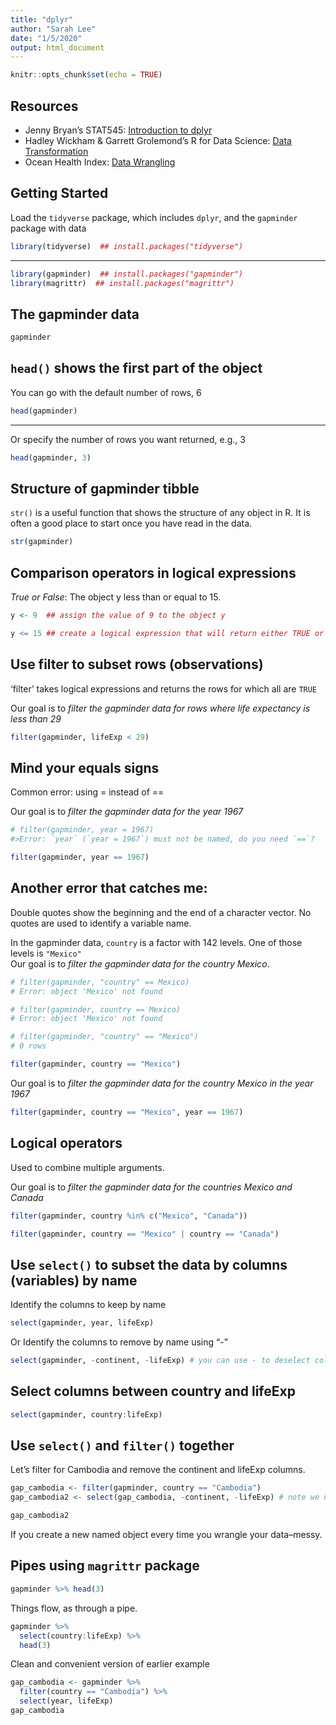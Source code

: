 ```yaml
---
title: "dplyr"
author: "Sarah Lee"
date: "1/5/2020"
output: html_document
---
```


```r
knitr::opts_chunk$set(echo = TRUE)
```

## Resources

* Jenny Bryan's STAT545: [Introduction to dplyr](https://stat545.com/dplyr-intro.html#think-before-you-create-excerpts-of-your-data)
* Hadley Wickham & Garrett Grolemond's R for Data Science: [Data Transformation](https://r4ds.had.co.nz/transform.html#introduction-2)
* Ocean Health Index: [Data Wrangling](http://ohi-science.org/data-science-training/dplyr.html)


## Getting Started

Load the `tidyverse` package, which includes `dplyr`, and the `gapminder` package with data

```r
library(tidyverse)  ## install.packages("tidyverse")
```

***

```r
library(gapminder)  ## install.packages("gapminder")
library(magrittr)  ## install.packages("magrittr")
```

## The gapminder data

```r
gapminder
```

## `head()` shows the first part of the object

You can go with the default number of rows, 6

```r
head(gapminder)
```

***

Or specify the number of rows you want returned, e.g., 3

```r
head(gapminder, 3)
```

## Structure of gapminder tibble

`str()` is a useful function that shows the structure of any object in R.  It is often a good place to start once you have read in the data.

```r
str(gapminder)
```


## Comparison operators in logical expressions

*True or False*: The object y less than or equal to 15.

```r
y <- 9  ## assign the value of 9 to the object y

y <= 15 ## create a logical expression that will return either TRUE or FALSE
```
  
## Use filter to subset rows (observations)  

'filter' takes logical expressions and returns the rows for which all are `TRUE`  

Our goal is to *filter the gapminder data for rows where life expectancy is less than 29*
```r
filter(gapminder, lifeExp < 29)
```

## Mind your equals signs

Common error: using = instead of ==

Our goal is to *filter the gapminder data for the year 1967*
```r
# filter(gapminder, year = 1967)
#>Error: `year` (`year = 1967`) must not be named, do you need `==`?

filter(gapminder, year == 1967)
```

## Another error that catches me:

Double quotes show the beginning and the end of a character vector.  No quotes are used to identify a variable name.  
  
In the gapminder data, `country` is a factor with 142 levels.  One of those levels is `"Mexico"`  
Our goal is to *filter the gapminder data for the country Mexico*.

```r
# filter(gapminder, "country" == Mexico)
# Error: object 'Mexico' not found

# filter(gapminder, country == Mexico)
# Error: object 'Mexico' not found

# filter(gapminder, "country" == "Mexico")
# 0 rows

filter(gapminder, country == "Mexico")
```

Our goal is to *filter the gapminder data for the country Mexico in the year 1967*
  
```r
filter(gapminder, country == "Mexico", year == 1967)
```

## Logical operators

Used to combine multiple arguments.

Our goal is to *filter the gapminder data for the countries Mexico and Canada*

```r
filter(gapminder, country %in% c("Mexico", "Canada"))
```

```r
filter(gapminder, country == "Mexico" | country == "Canada")
```


  
## Use `select()` to subset the data by columns (variables) by name

Identify the columns to keep by name

```r
select(gapminder, year, lifeExp)
```

Or Identify the columns to remove by name using "-"
  
```r
select(gapminder, -continent, -lifeExp) # you can use - to deselect columns
```


## Select columns between country and lifeExp

```r
select(gapminder, country:lifeExp)
```

## Use `select()` and `filter()` together

Let's filter for Cambodia and remove the continent and lifeExp columns.

```r
gap_cambodia <- filter(gapminder, country == "Cambodia")
gap_cambodia2 <- select(gap_cambodia, -continent, -lifeExp) # note we need to operate on gap_cambodia not gapminder

gap_cambodia2
```

If you create a new named object every time you wrangle your data--messy.


## Pipes using `magrittr` package

```r
gapminder %>% head(3)
```

Things flow, as through a pipe.

```r
gapminder %>%
  select(country:lifeExp) %>%
  head(3)
```

Clean and convenient version of earlier example
```r
gap_cambodia <- gapminder %>%
  filter(country == "Cambodia") %>%
  select(year, lifeExp)
gap_cambodia

```


